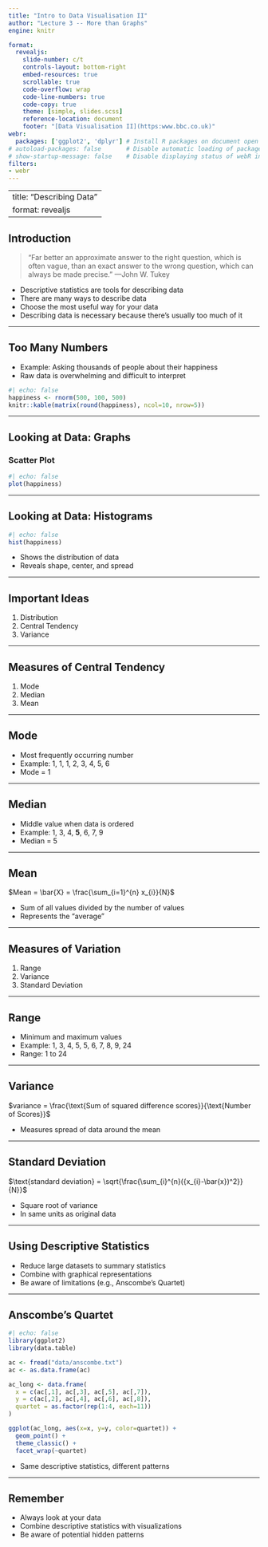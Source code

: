 ```yaml
---
title: "Intro to Data Visualisation II"
author: "Lecture 3 -- More than Graphs"
engine: knitr

format: 
  revealjs: 
    slide-number: c/t
    controls-layout: bottom-right
    embed-resources: true
    scrollable: true
    code-overflow: wrap
    code-line-numbers: true
    code-copy: true
    theme: [simple, slides.scss]
    reference-location: document
    footer: "[Data Visualisation II](https:www.bbc.co.uk)"
webr:
  packages: ['ggplot2', 'dplyr'] # Install R packages on document open
# autoload-packages: false       # Disable automatic loading of packages
# show-startup-message: false    # Disable displaying status of webR initialization
filters:
- webr
---
```


---
title: "Describing Data"
format: revealjs
---

## Introduction

> "Far better an approximate answer to the right question, which is often vague, than an exact answer to the wrong question, which can always be made precise." ---John W. Tukey

- Descriptive statistics are tools for describing data
- There are many ways to describe data
- Choose the most useful way for your data
- Describing data is necessary because there's usually too much of it

---

## Too Many Numbers

- Example: Asking thousands of people about their happiness
- Raw data is overwhelming and difficult to interpret

```r
#| echo: false
happiness <- rnorm(500, 100, 500)
knitr::kable(matrix(round(happiness), ncol=10, nrow=5))
```

---

## Looking at Data: Graphs

### Scatter Plot

```r
#| echo: false
plot(happiness)
```

---

## Looking at Data: Histograms

```r
#| echo: false
hist(happiness)
```

- Shows the distribution of data
- Reveals shape, center, and spread

---

## Important Ideas

1. Distribution
2. Central Tendency
3. Variance

---

## Measures of Central Tendency

1. Mode
2. Median
3. Mean

---

## Mode

- Most frequently occurring number
- Example: 1, 1, 1, 2, 3, 4, 5, 6
- Mode = 1

---

## Median

- Middle value when data is ordered
- Example: 1, 3, 4, **5**, 6, 7, 9
- Median = 5

---

## Mean

$Mean = \bar{X} = \frac{\sum_{i=1}^{n} x_{i}}{N}$

- Sum of all values divided by the number of values
- Represents the "average"

---

## Measures of Variation

1. Range
2. Variance
3. Standard Deviation

---

## Range

- Minimum and maximum values
- Example: 1, 3, 4, 5, 5, 6, 7, 8, 9, 24
- Range: 1 to 24

---

## Variance

$variance = \frac{\text{Sum of squared difference scores}}{\text{Number of Scores}}$

- Measures spread of data around the mean

---

## Standard Deviation

$\text{standard deviation} = \sqrt{\frac{\sum_{i}^{n}({x_{i}-\bar{x})^2}}{N}}$

- Square root of variance
- In same units as original data

---

## Using Descriptive Statistics

- Reduce large datasets to summary statistics
- Combine with graphical representations
- Be aware of limitations (e.g., Anscombe's Quartet)

---

## Anscombe's Quartet

```r
#| echo: false
library(ggplot2)
library(data.table)

ac <- fread("data/anscombe.txt")
ac <- as.data.frame(ac)

ac_long <- data.frame(
  x = c(ac[,1], ac[,3], ac[,5], ac[,7]),
  y = c(ac[,2], ac[,4], ac[,6], ac[,8]),
  quartet = as.factor(rep(1:4, each=11))
)

ggplot(ac_long, aes(x=x, y=y, color=quartet)) +
  geom_point() +
  theme_classic() +
  facet_wrap(~quartet)
```

- Same descriptive statistics, different patterns

---

## Remember

- Always look at your data
- Combine descriptive statistics with visualizations
- Be aware of potential hidden patterns